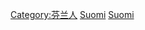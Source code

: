 {{Commonscat|Finnish diaspora}}

[[Category:芬兰人|Category:芬兰人]]
[[Category:海外歐洲人|Suomi]]
[[Category:斯堪的纳维亚侨民|Suomi]]
